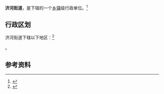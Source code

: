 {{中国乡级行政区|37/08/31/002/000}}

'''济河街道'''，是{{PRC admin/fullname|37/08/31/002/000|3}}下辖的一个[[乡镇|乡镇]]级行政单位。<ref>{{PRC admin/ref sgc|{{PRC admin/parent|37/08/31/002/000}}}}</ref>

== 行政区划 ==

济河街道下辖以下地区：<ref>{{PRC admin/ref sgc|37/08/31/002/000}}</ref>

{{PRC admin/children|37/08/31/002/000}}。

== 参考资料 ==

{{reflist}}

{{行政区划小作品}}
{{PRC admin/navcat|37/08/31/002/000}}